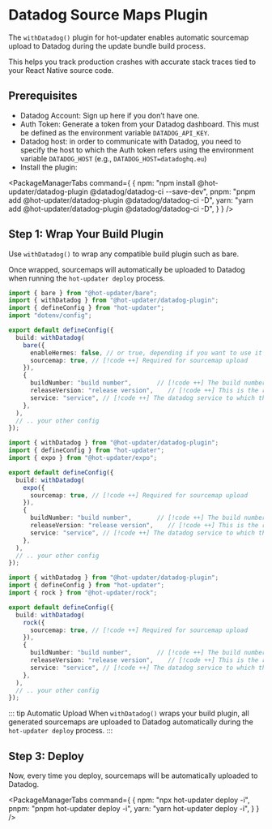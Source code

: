 
# Datadog Source Maps Plugin

The `withDatadog()` plugin for hot-updater enables automatic sourcemap upload to Datadog during the update bundle build process.

This helps you track production crashes with accurate stack traces tied to your React Native source code.

## Prerequisites

- Datadog Account: Sign up here if you don’t have one.
- Auth Token: Generate a token from your Datadog dashboard. This must be defined as the environment variable `DATADOG_API_KEY`.
- Datadog host: in order to communicate with Datadog, you need to specify the host to which the Auth token refers using the environment variable `DATADOG_HOST` (e.g., `DATADOG_HOST=datadoghq.eu`)
- Install the plugin:

<PackageManagerTabs command={
  {
    npm: "npm install @hot-updater/datadog-plugin @datadog/datadog-ci --save-dev",
    pnpm: "pnpm add @hot-updater/datadog-plugin @datadog/datadog-ci -D",
    yarn: "yarn add @hot-updater/datadog-plugin @datadog/datadog-ci -D",
  }
} />

## Step 1: Wrap Your Build Plugin

Use `withDatadog()` to wrap any compatible build plugin such as bare.

Once wrapped, sourcemaps will automatically be uploaded to Datadog when running the `hot-updater deploy` process.

<Tabs>
  <Tab label="Bare">

```ts title="hot-updater.config.ts"
import { bare } from "@hot-updater/bare";
import { withDatadog } from "@hot-updater/datadog-plugin";
import { defineConfig } from "hot-updater";
import "dotenv/config";

export default defineConfig({
  build: withDatadog(
    bare({
      enableHermes: false, // or true, depending if you want to use it
      sourcemap: true, // [!code ++] Required for sourcemap upload
    }),
    {
      buildNumber: "build number",       // [!code ++] The build number through which Datadog will sort the uploaded sourcemaps belonging to the same version
      releaseVersion: "release version",    // [!code ++] This is the release version that must match the release version used to stream logs from the app
      service: "service", // [!code ++] The datadog service to which the sourcemaps belong
    },
  ),
  // .. your other config
});
```
</Tab>
<Tab label="Expo">

```ts title="hot-updater.config.ts"
import { withDatadog } from "@hot-updater/datadog-plugin";
import { defineConfig } from "hot-updater";
import { expo } from "@hot-updater/expo";

export default defineConfig({
  build: withDatadog(
    expo({
      sourcemap: true, // [!code ++] Required for sourcemap upload
    }),
    {
      buildNumber: "build number",       // [!code ++] The build number through which Datadog will sort the uploaded sourcemaps belonging to the same version
      releaseVersion: "release version",    // [!code ++] This is the release version that must match the release version used to stream logs from the app
      service: "service", // [!code ++] The datadog service to which the sourcemaps belong
    },
  ),
  // .. your other config
});
```
</Tab>

<Tab label="Rock">

```ts title="hot-updater.config.ts"
import { withDatadog } from "@hot-updater/datadog-plugin";
import { defineConfig } from "hot-updater";
import { rock } from "@hot-updater/rock";

export default defineConfig({
  build: withDatadog(
    rock({
      sourcemap: true, // [!code ++] Required for sourcemap upload
    }),
    {
      buildNumber: "build number",       // [!code ++] The build number through which Datadog will sort the uploaded sourcemaps belonging to the same version
      releaseVersion: "release version",    // [!code ++] This is the release version that must match the release version used to stream logs from the app
      service: "service", // [!code ++] The datadog service to which the sourcemaps belong
    },
  ),
  // .. your other config
});
```

</Tab>

</Tabs>

::: tip Automatic Upload
When `withDatadog()` wraps your build plugin, all generated sourcemaps are uploaded to Datadog automatically during the `hot-updater deploy` process.
:::

## Step 3: Deploy

Now, every time you deploy, sourcemaps will be automatically uploaded to Datadog.

<PackageManagerTabs command={
  {
    npm: "npx hot-updater deploy -i",
    pnpm: "pnpm hot-updater deploy -i",
    yarn: "yarn hot-updater deploy -i",
  }
} />
